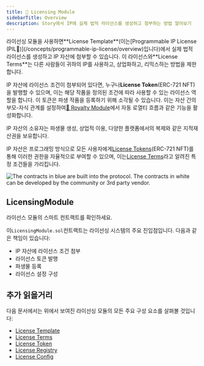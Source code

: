 ```yaml
---
title: 📜 Licensing Module
sidebarTitle: Overview
description: Story에서 IP에 실제 법적 라이선스를 생성하고 첨부하는 방법 알아보기
---
```


<Accordion title="Skip the Read - 1 Minute Summary" icon="circle-info">
  라이선싱 모듈을 사용하면**License Template**(이는[Programmable IP License (PIL💊)](/concepts/programmable-ip-license/overview)입니다)에서 실제 법적 라이선스를 생성하고 IP 자산에 첨부할 수 있습니다. 이 라이선스와**License Terms**는 다른 사람들이 귀하의 IP를 사용하고, 상업화하고, 리믹스하는 방법을 제한합니다.

  IP 자산에 라이선스 조건이 첨부되어 있다면, 누구나**License Token**(ERC-721 NFT)을 발행할 수 있으며, 이는 해당 작품을 정의된 조건에 따라 사용할 수 있는 라이선스 역할을 합니다. 이 토큰은 파생 작품을 등록하기 위해 소각될 수 있습니다. 이는 자산 간의 부모-자식 관계를 설정하여[💸 Royalty Module](/concepts/royalty-module/overview)에서 자동 로열티 흐름과 같은 기능을 활성화합니다.
</Accordion>

IP 자산의 소유자는 파생물 생성, 상업적 이용, 다양한 플랫폼에서의 복제와 같은 지적재산권을 보유합니다.

IP 자산은 프로그래밍 방식으로 모든 사용자에게[License Tokens](/concepts/licensing-module/license-token)(ERC-721 NFT)를 통해 이러한 권한을 자율적으로 부여할 수 있으며, 이는[License Terms](/concepts/licensing-module/license-terms)라고 알려진 특정 조건들을 가리킵니다.

<Frame caption="Blue: contracts built into the protocol. White: contracts developed by the community or 3rd party vendor.">
  <img src="/images/concepts/licensing-module-diagram.png" alt="The contracts in blue are built into the protocol. The contracts in white can be developed by the community or 3rd party vendor." />
</Frame>

## LicensingModule

<CardGroup cols={1}>
  <Card title="LicensingModule.sol" href="https://github.com/storyprotocol/protocol-core-v1/blob/main/contracts/modules/licensing/LicensingModule.sol" icon="scroll" color="#ccb092">
    라이선스 모듈의 스마트 컨트랙트를 확인하세요.
  </Card>
</CardGroup>

이`LicensingModule.sol`컨트랙트는 라이선싱 시스템의 주요 진입점입니다. 다음과 같은 책임이 있습니다:

* IP 자산에 라이선스 조건 첨부
* 라이선스 토큰 발행
* 파생물 등록
* 라이선스 설정 구성

## 추가 읽을거리

다음 문서에서는 위에서 보여진 라이선싱 모듈의 모든 주요 구성 요소를 살펴볼 것입니다:

* [License Template](/concepts/licensing-module/license-template)
* [License Terms](/concepts/licensing-module/license-terms)
* [License Token](/concepts/licensing-module/license-token)
* [License Registry](/concepts/registry/license-registry)
* [License Config](/concepts/licensing-module/license-config)

